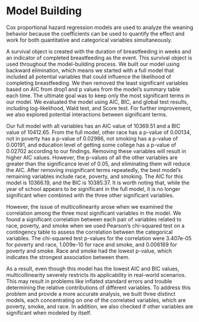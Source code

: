 # Model Building

Cox proportional hazard regression models are used to analyze the weaning behavior because the coefficients can be used to quantify the effect and work for both quantitative and categorical variables simultaneously. 

A survival object is created with the duration of breastfeeding in weeks and an indicator of completed breastfeeding as the event. This survival object is used throughout the model-building process. We built our model using backward elimination, which means we started with a full model that included all potential variables that could influence the likelihood of completing breastfeeding. We then removed the least significant variables based on AIC from drop1 and p values from the model's summary table each time. The ultimate goal was to keep only the most significant terms in our model. We evaluated the model using AIC, BIC, and global test results, including log-likelihood, Wald test, and Score test. For further improvement, we also explored potential interactions between significant terms. 


Our full model with all variables has an AIC value of 10369.51 and a BIC value of 10412.65. From the full model, other race has a p-value of 0.00134, not in poverty has a p-value of 0.02986, not smoking has a p-value of 0.00191, and education level of getting some college has a p-value of 0.02702 according to our findings. Removing these variables will result in higher AIC values. However, the p-values of all the other variables are greater than the significance level of 0.05, and eliminating them will reduce the AIC. 
After removing insignificant terms repeatedly, the best model's remaining variables include race, poverty, and smoking. The AIC for this model is 10366.19, and the BIC is 10385.37. It is worth noting that, while the year of school appears to be significant in the full model, it is no longer significant when combined with the three other significant variables. 

However, the issue of multicollinearity arose when we examined the correlation among the three most significant variables in the model. We found a significant correlation between each pair of variables related to race, poverty, and smoke when we used Pearson's chi-squared test on a contingency table to assess the correlation between the categorical variables. The chi-squared test p-values for the correlation were 3.407e-05 for poverty and race, 1.009e-10 for race and smoke, and 0.006169 for poverty and smoke. Race and smoke had the lowest p-value, which indicates the strongest association between them. 

As a result, even though this model has the lowest AIC and BIC values, multicollinearity severely restricts its applicability in real-world scenarios. This may result in problems like inflated standard errors and trouble determining the relative contributions of different variables. To address this problem and provide a more accurate analysis, we built three distinct models, each concentrating on one of the correlated variables, which are poverty, smoke, and race. In addition, we also checked if other variables are significant when modeled by itself. 




